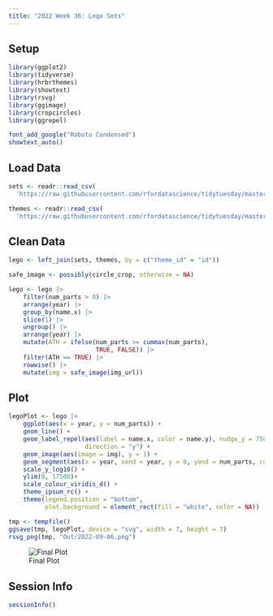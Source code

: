 ```yaml
---
title: "2022 Week 36: Lego Sets"
---
```


## Setup

```r
library(ggplot2)
library(tidyverse)
library(hrbrthemes)
library(showtext)
library(rsvg)
library(ggimage)
library(cropcircles)
library(ggrepel)
```

```r
font_add_google("Roboto Condensed")
showtext_auto()
```

## Load Data

```r
sets <- readr::read_csv(
  'https://raw.githubusercontent.com/rfordatascience/tidytuesday/master/data/2022/2022-09-06/sets.csv.gz')

themes <- readr::read_csv(
  'https://raw.githubusercontent.com/rfordatascience/tidytuesday/master/data/2022/2022-09-06/themes.csv.gz')
```

## Clean Data

```r
lego <- left_join(sets, themes, by = c("theme_id" = "id"))
```

```r
safe_image <- possibly(circle_crop, otherwise = NA)

lego <- lego |> 
    filter(num_parts > 0) |> 
    arrange(year) |> 
    group_by(name.x) |> 
    slice(1) |> 
    ungroup() |> 
    arrange(year) |> 
    mutate(ATH = ifelse(num_parts >= cummax(num_parts), 
                        TRUE, FALSE)) |> 
    filter(ATH == TRUE) |> 
    rowwise() |> 
    mutate(img = safe_image(img_url))
```

## Plot

```r
legoPlot <- lego |> 
    ggplot(aes(x = year, y = num_parts)) +
    geom_line() +
    geom_label_repel(aes(label = name.x, color = name.y), nudge_y = 75000, force = 1000,
                     direction = "y") +
    geom_image(aes(image = img), y = 1) +
    geom_segment(aes(x = year, xend = year, y = 0, yend = num_parts, color = name.y)) +
    scale_y_log10() +
    ylim(0, 17500)+
    scale_colour_viridis_d() +
    theme_ipsum_rc() +
    theme(legend.position = "bottom",
          plot.background = element_rect(fill = "white", color = NA)) 

tmp <- tempfile()
ggsave(tmp, legoPlot, device = "svg", width = 7, height = 7)
rsvg_png(tmp, "Out/2022-09-06.png")
```

![Final Plot](Out/2022-09-06.png)

## Session Info

```r
sessionInfo()
```
